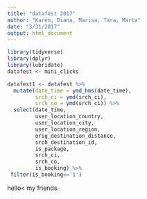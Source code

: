 ```yaml
---
title: "datafest 2017"
author: "Karen, Diana, Marisa, Tara, Marta"
date: "3/31/2017"
output: html_document
---
```


```r
library(tidyverse)
library(dplyr)
library(lubridate)
datafest <- mini_clicks
```

```r
datafest1 <- datafest %>%
  mutate(date_time = ymd_hms(date_time),
         srch_ci = ymd(srch_ci),
         srch_co = ymd(srch_ci)) %>%
  select(date_time,
         user_location_country, 
         user_location_city,
         user_location_region,
         orig_destination_distance,
         srch_destination_id,
         is_package, 
         srch_ci, 
         srch_co,
         is_booking) %>%
 filter(is_booking=='1') 

```



hello< my friends
